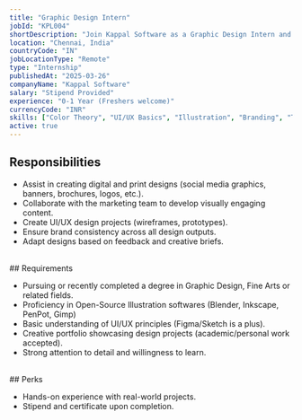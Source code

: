 ```yaml
---
title: "Graphic Design Intern"  
jobId: "KPL004"  
shortDescription: "Join Kappal Software as a Graphic Design Intern and gain hands-on experience in creating visually compelling designs."  
location: "Chennai, India"  
countryCode: "IN"  
jobLocationType: "Remote"  
type: "Internship"  
publishedAt: "2025-03-26"  
companyName: "Kappal Software"  
salary: "Stipend Provided"  
experience: "0-1 Year (Freshers welcome)"  
currencyCode: "INR"  
skills: ["Color Theory", "UI/UX Basics", "Illustration", "Branding", "Typography", "Social Media Graphics"]  
active: true  
---
```

## Responsibilities

- Assist in creating digital and print designs (social media graphics, banners, brochures, logos, etc.).
- Collaborate with the marketing team to develop visually engaging content.
- Create UI/UX design projects (wireframes, prototypes).
- Ensure brand consistency across all design outputs.
- Adapt designs based on feedback and creative briefs.
<br/>
## Requirements

- Pursuing or recently completed a degree in Graphic Design, Fine Arts or related fields.
- Proficiency in Open-Source Illustration softwares (Blender, Inkscape, PenPot, Gimp)
- Basic understanding of UI/UX principles (Figma/Sketch is a plus).
- Creative portfolio showcasing design projects (academic/personal work accepted).
- Strong attention to detail and willingness to learn.
<br/>
## Perks

- Hands-on experience with real-world projects.
- Stipend and certificate upon completion.